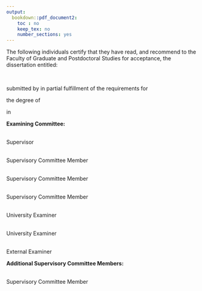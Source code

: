 ```yaml
---
output:
  bookdown::pdf_document2:
    toc : no
    keep_tex: no
    number_sections: yes
---
```


<!-- Note this section is Required -->

\doublespacing

The following individuals certify that they have read, and recommend to the Faculty of Graduate
and Postdoctoral Studies for acceptance, the dissertation entitled:

\vspace{5mm}


\noindent\underline{\makebox[6in][l]{Convergence and Conflagration: Wildfires and Shifting Landscapes in the Cache la Poudre Canyon}}  
\vspace{2mm}

submitted by \underline{Maya Daurio} in partial fulfillment of the requirements for

the degree of \noindent\underline{\makebox[5in][l]{Doctor of Philosophy}}  

in \noindent\underline{\makebox[5.8in][l]{Anthropology}}

\vspace{5mm}

**Examining Committee:**

\noindent\underline{\makebox[6in][l]{Dr. Mark Turin, Anthropology and Institute for Critical Indigenous Studies, UBC}}  
Supervisor

\noindent\underline{\makebox[6in][l]{Dr. Tracey Heatherington, Anthropology, UBC}}  
Supervisory Committee Member 

\noindent\underline{\makebox[6in][l]{Dr. Andrew Martindale, Anthropology, UBC}}  
Supervisory Committee Member 

\noindent\underline{\makebox[6in][l]{Dr. Sara Shneiderman, Anthropology, UBC}}  
Supervisory Committee Member 

\noindent\underline{\makebox[6in][l]{Dr. Gastón Gordillo, Anthropology, UBC}}  
University Examiner

\noindent\underline{\makebox[6in][l]{Dr. Lori Daniels, Forest and Conservation Sciences, UBC}}  
University Examiner

\noindent\underline{\makebox[6in][l]{Dr. Kim Fortun, Anthropology, University of California, Irvine}}  
External Examiner

<!-- Committee members that did not attend the defence -->
**Additional Supervisory Committee Members:**

\noindent\underline{\makebox[6in][l]{Name of your Committee Member}}  
Supervisory Committee Member
